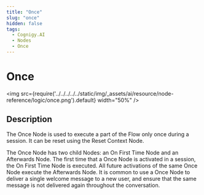 ```yaml
---
title: "Once" 
slug: "once" 
hidden: false 
tags:
  - Cognigy.AI
  - Nodes
  - Once
---
```


# Once

<img src={require('../../../../../static/img/_assets/ai/resource/node-reference/logic/once.png').default} width="50%" />

## Description

The Once Node is used to execute a part of the Flow only once during a session. It can be reset using the Reset Context Node.

The Once Node has two child Nodes: an On First Time Node and an Afterwards Node. The first time that a Once Node is activated in a session, the On First Time Node is executed. All future activations of the same Once Node execute the Afterwards Node. It is common to use a Once Node to deliver a single welcome message to a new user, and ensure that the same message is not delivered again throughout the conversation.